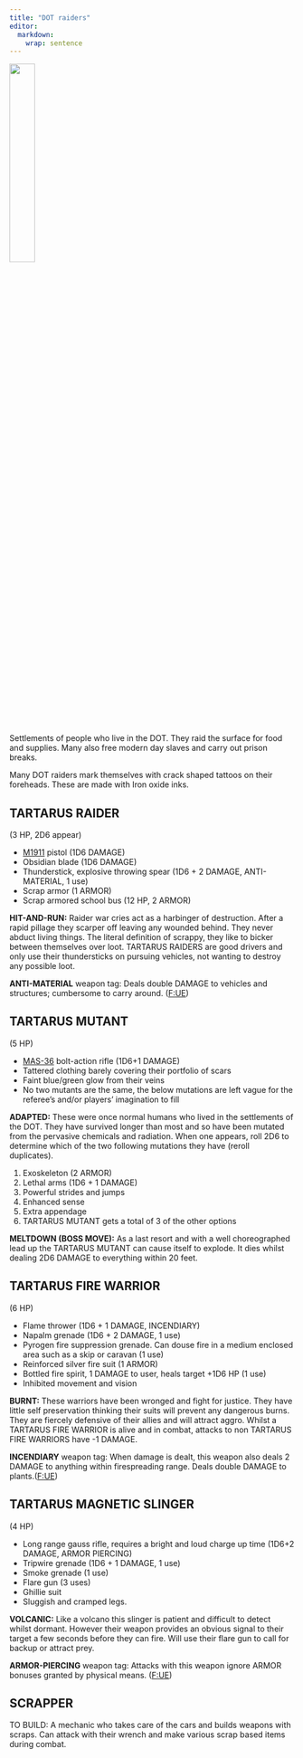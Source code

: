 ```yaml
---
title: "DOT raiders"
editor: 
  markdown: 
    wrap: sentence
---
```


![](images/DOT_raiders.png){width=30% fig-align="center"}

Settlements of people who live in the DOT. They raid the surface for food and supplies. Many also free modern day slaves and carry out prison breaks.

Many DOT raiders mark themselves with crack shaped tattoos on their foreheads.
These are made with Iron oxide inks.

## TARTARUS RAIDER {#raider}

(3 HP, 2D6 appear)

- [M1911](https://en.wikipedia.org/wiki/M1911_pistol) pistol (1D6 DAMAGE)
- Obsidian blade (1D6 DAMAGE)
- Thunderstick, explosive throwing spear (1D6 + 2 DAMAGE, ANTI-MATERIAL, 1 use)
- Scrap armor (1 ARMOR)
- Scrap armored school bus (12 HP, 2 ARMOR)

__HIT-AND-RUN:__ Raider war cries act as a harbinger of destruction. After a rapid pillage they scarper off leaving any wounded behind. They never abduct living things. The literal definition of scrappy, they like to bicker between themselves over loot. TARTARUS RAIDERS are good drivers and only use their thundersticks on pursuing vehicles, not wanting to destroy any possible loot.

__ANTI-MATERIAL__ weapon tag: Deals double DAMAGE to vehicles and structures; cumbersome to carry around. ([F:UE](https://claymorerpgs.itch.io/fist))

## TARTARUS MUTANT {#tartarus_mutant}

(5 HP)

- [MAS-36](https://en.wikipedia.org/wiki/MAS-36_rifle) bolt-action rifle (1D6+1 DAMAGE)
- Tattered clothing barely covering their portfolio of scars
- Faint blue/green glow from their veins
- No two mutants are the same, the below mutations are left vague for the referee's and/or players' imagination to fill

__ADAPTED:__ These were once normal humans who lived in the settlements of the DOT. They have survived longer than most and so have been mutated from the pervasive chemicals and radiation. When one appears, roll 2D6 to determine which of the two following mutations they have (reroll duplicates).

1. Exoskeleton (2 ARMOR)
2. Lethal arms (1D6 + 1 DAMAGE)
3. Powerful strides and jumps
4. Enhanced sense
5. Extra appendage
6. TARTARUS MUTANT gets a total of 3 of the other options

__MELTDOWN (BOSS MOVE):__ As a last resort and with a well choreographed lead up the TARTARUS MUTANT can cause itself to explode. It dies whilst dealing 2D6 DAMAGE to everything within 20 feet.

## TARTARUS FIRE WARRIOR {#fire_warrior}

(6 HP)

- Flame thrower (1D6 + 1 DAMAGE, INCENDIARY)
- Napalm grenade (1D6 + 2 DAMAGE, 1 use)
- Pyrogen fire suppression grenade. Can douse fire in a medium enclosed area such as a skip or caravan  (1 use)
- Reinforced silver fire suit (1 ARMOR)
- Bottled fire spirit, 1 DAMAGE to user, heals target +1D6 HP (1 use)
- Inhibited movement and vision

__BURNT:__ These warriors have been wronged and fight for justice. 
They have little self preservation thinking their suits will prevent any dangerous burns. 
They are fiercely defensive of their allies and will attract aggro. 
Whilst a TARTARUS FIRE WARRIOR is alive and in combat, attacks to non TARTARUS FIRE WARRIORS have -1 DAMAGE.

__INCENDIARY__ weapon tag: When damage is dealt, this weapon also deals 2 DAMAGE to anything within firespreading range. Deals double DAMAGE to plants.([F:UE](https://claymorerpgs.itch.io/fist))

## TARTARUS MAGNETIC SLINGER {#magnetic_slinger}

(4 HP)

- Long range gauss rifle, requires a bright and loud charge up time (1D6+2 DAMAGE, ARMOR PIERCING)
- Tripwire grenade (1D6 + 1 DAMAGE, 1 use)
- Smoke grenade (1 use)
- Flare gun (3 uses)
- Ghillie suit
- Sluggish and cramped legs.

__VOLCANIC:__ Like a volcano this slinger is patient and difficult to detect whilst dormant. However their weapon provides an obvious signal to their target a few seconds before they can fire. Will use their flare gun to call for backup or attract prey.

__ARMOR-PIERCING__ weapon tag: Attacks with this weapon ignore ARMOR bonuses granted by physical means. ([F:UE](https://claymorerpgs.itch.io/fist))

## SCRAPPER {#scrapper}

TO BUILD: A mechanic who takes care of the cars and builds weapons with scraps. Can attack with their wrench and make various scrap based items during combat.
